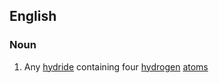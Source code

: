 ==English==

===Noun===
{{en-noun}}

#{{chemistry}} Any [[hydride]] containing four [[hydrogen]] [[atom]]s
